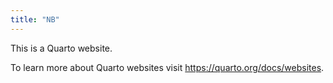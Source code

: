 ```yaml
---
title: "NB"
---
```


This is a Quarto website.

To learn more about Quarto websites visit <https://quarto.org/docs/websites>.
